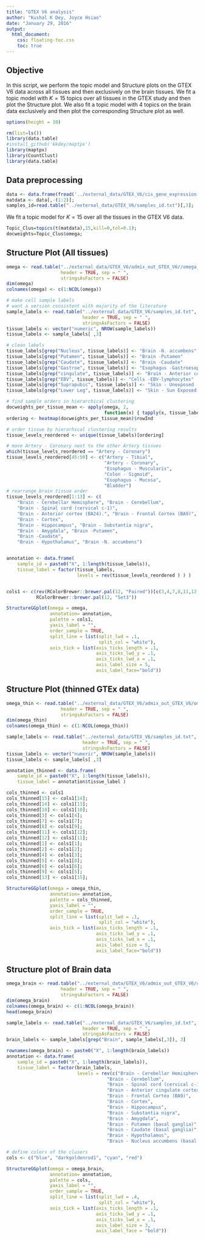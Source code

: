 ```yaml
---
title: "GTEX V6 analysis"
author: "Kushal K Dey, Joyce Hsiao"
date: "January 29, 2016"
output: 
  html_document:
    css: floating-toc.css
    toc: true
---
```


## Objective

In this script, we perform the topic model and Structure plots on the GTEX V6 data across all tissues and then exclusively on the brain tissues. We fit a topic model with $K=15$ topics over all tissues in the GTEX study and then plot the Structure plot. We also fit a topic model with $4$ topics on the brain data exclusively and then plot the corresponding Structure plot as well. 

```r
options(height = 10)
```

```r
rm(list=ls())
library(data.table)
#install_github('kkdey/maptpx') 
library(maptpx)
library(CountClust)
library(data.table)

```

## Data preprocessing 

```r
data <- data.frame(fread('../external_data/GTEX_V6/cis_gene_expression.txt'));
matdata <- data[,-(1:2)];
samples_id=read.table("../external_data/GTEX_V6/samples_id.txt")[,3];
```

We fit a topic model for $K=15$ over all the tissues in the GTEX V6 data.

```r
Topic_Clus=topics(t(matdata),15,kill=0,tol=0.1);
docweights=Topic_Clus$omega;
```

## Structure Plot (All tissues)

```r
omega <- read.table("../external_data/GTEX_V6/admix_out_GTEX_V6//omega_cis_genes_0_1_2.txt",
                    header = TRUE, sep = " ",
                    stringsAsFactors = FALSE)
dim(omega)
colnames(omega) <- c(1:NCOL(omega))

# make cell sample labels
# want a version consistent with majority of the literature
sample_labels <- read.table("../external_data/GTEX_V6/samples_id.txt",
                            header = TRUE, sep = " ",
                            stringsAsFactors = FALSE)
tissue_labels <- vector("numeric", NROW(sample_labels))
tissue_labels <- sample_labels[ ,3]

# clean labels
tissue_labels[grep("Nucleus", tissue_labels)] <- "Brain -N. accumbens"
tissue_labels[grep("Putamen", tissue_labels)] <- "Brain -Putamen"
tissue_labels[grep("Caudate", tissue_labels)] <- "Brain -Caudate"
tissue_labels[grep("Gastroe", tissue_labels)] <- "Esophagus -Gastroesophageal Jn."
tissue_labels[grep("cingulate", tissue_labels)] <- "Brain - Anterior cortex (BA24)."
tissue_labels[grep("EBV", tissue_labels)] <- "Cells -EBV-lymphocytes"
tissue_labels[grep("Suprapubic", tissue_labels)] <- "Skin - Unexposed (Suprapubic)"
tissue_labels[grep("Lower Leg", tissue_labels)] <- "Skin - Sun Exposed (Lower Leg)"

# find sample orders in hierarchical clustering
docweights_per_tissue_mean <- apply(omega, 2,
                                    function(x) { tapply(x, tissue_labels, mean) })
ordering <- heatmap(docweights_per_tissue_mean)$rowInd

# order tissue by hierarhical clustering results
tissue_levels_reordered <- unique(tissue_labels)[ordering]

# move Artery - Coronary next to the other Artery tissues
which(tissue_levels_reordered == "Artery - Coronary")
tissue_levels_reordered[45:50] <- c("Artery - Tibial",
                                    "Artery - Coronary",
                                    "Esophagus - Muscularis",
                                    "Colon - Sigmoid",
                                    "Esophagus - Mucosa",
                                    "Bladder")
# rearrange brain tissue order
tissue_levels_reordered[1:13] <- c(
    "Brain - Cerebellar Hemisphere", "Brain - Cerebellum",
    "Brain - Spinal cord (cervical c-1)",
    "Brain - Anterior cortex (BA24).", "Brain - Frontal Cortex (BA9)",
    "Brain - Cortex",
    "Brain - Hippocampus", "Brain - Substantia nigra",
    "Brain - Amygdala", "Brain -Putamen",
    "Brain -Caudate",
    "Brain - Hypothalamus", "Brain -N. accumbens")


annotation <- data.frame(
    sample_id = paste0("X", 1:length(tissue_labels)),
    tissue_label = factor(tissue_labels,
                          levels = rev(tissue_levels_reordered ) ) )


cols1 <- c(rev(RColorBrewer::brewer.pal(12, "Paired"))[c(3,4,7,8,11,12,5,6,9,10)],
           RColorBrewer::brewer.pal(12, "Set3"))
```

```r
StructureGGplot(omega = omega,
                annotation= annotation,
                palette = cols1,
                yaxis_label = "",
                order_sample = TRUE,
                split_line = list(split_lwd = .1,
                                  split_col = "white"),
                axis_tick = list(axis_ticks_length = .1,
                                 axis_ticks_lwd_y = .1,
                                 axis_ticks_lwd_x = .1,
                                 axis_label_size = 5,
                                 axis_label_face="bold"))

```

## Structure Plot (thinned GTEx data)

```r
omega_thin <- read.table("../external_data/GTEX_V6/admix_out_GTEX_V6/omega_cis_genes_0_0001.txt",
                    header = TRUE, sep = " ",
                    stringsAsFactors = FALSE)
dim(omega_thin)
colnames(omega_thin) <- c(1:NCOL(omega_thin))

sample_labels <- read.table("../external_data/GTEX_V6/samples_id.txt",
                            header = TRUE, sep = " ",
                            stringsAsFactors = FALSE)
tissue_labels <- vector("numeric", NROW(sample_labels))
tissue_labels <- sample_labels[ ,3]

annotation_thinned <- data.frame(
    sample_id = paste0("X", 1:length(tissue_labels)),
    tissue_label = annotation$tissue_label )

cols_thinned <- cols1
cols_thinned[15] <- cols1[14];
cols_thinned[14] <- cols1[13];
cols_thinned[10] <- cols1[10];
cols_thinned[3] <- cols1[4];
cols_thinned[7] <- cols1[7];
cols_thinned[8] <- cols1[9];
cols_thinned[11] <- cols1[12];
cols_thinned[12] <- cols1[11];
cols_thinned[1] <- cols1[1];
cols_thinned[2] <- cols1[2];
cols_thinned[4] <- cols1[3];
cols_thinned[5] <- cols1[8];
cols_thinned[6] <- cols1[6];
cols_thinned[9] <- cols1[5];
cols_thinned[13] <- cols1[15];
```

```r
StructureGGplot(omega = omega_thin,
                annotation= annotation,
                palette = cols_thinned,
                yaxis_label = "",
                order_sample = TRUE,
                split_line = list(split_lwd = .1,
                                  split_col = "white"),
                axis_tick = list(axis_ticks_length = .1,
                                 axis_ticks_lwd_y = .1,
                                 axis_ticks_lwd_x = .1,
                                 axis_label_size = 5,
                                 axis_label_face="bold"))

```

## Structure plot of Brain data 

```r
omega_brain <- read.table("../external_data/GTEX_V6/admix_out_GTEX_V6/omega_cis_genes_brain.txt",
                    header = TRUE, sep = " ",
                    stringsAsFactors = FALSE)
dim(omega_brain)
colnames(omega_brain) <- c(1:NCOL(omega_brain))
head(omega_brain)

sample_labels <- read.table("../external_data/GTEX_V6/samples_id.txt",
                            header = TRUE, sep = " ",
                            stringsAsFactors = FALSE)
brain_labels <- sample_labels[grep("Brain", sample_labels[,3]), 3]

rownames(omega_brain) <- paste0("X", 1:length(brain_labels))
annotation <- data.frame(
    sample_id = paste0("X", 1:length(brain_labels)),
    tissue_label = factor(brain_labels,
                          levels = rev(c("Brain - Cerebellar Hemisphere",
                                     "Brain - Cerebellum",
                                     "Brain - Spinal cord (cervical c-1)",
                                     "Brain - Anterior cingulate cortex (BA24)",
                                     "Brain - Frontal Cortex (BA9)",
                                     "Brain - Cortex",
                                     "Brain - Hippocampus",
                                     "Brain - Substantia nigra",
                                     "Brain - Amygdala",
                                     "Brain - Putamen (basal ganglia)",
                                     "Brain - Caudate (basal ganglia)",
                                     "Brain - Hypothalamus",
                                     "Brain - Nucleus accumbens (basal ganglia)") ) ) )

# define colors of the clusers
cols <- c("blue", "darkgoldenrod1", "cyan", "red")
```

```r

StructureGGplot(omega = omega_brain,
                annotation= annotation,
                palette = cols,
                yaxis_label = "",
                order_sample = TRUE,
                split_line = list(split_lwd = .4,
                                  split_col = "white"),
                axis_tick = list(axis_ticks_length = .1,
                                 axis_ticks_lwd_y = .1,
                                 axis_ticks_lwd_x = .1,
                                 axis_label_size = 3,
                                 axis_label_face = "bold"))
```

